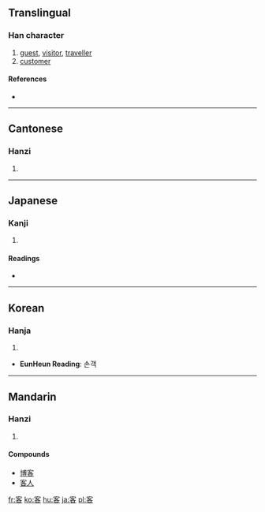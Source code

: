 ==Translingual==

===Han character===
{{Han char|rn=40|rad=宀|as=06|sn=9|four=3060<sub>4</sub>|canj=十竹水口 (JHER)}}

# [[guest]], [[visitor]], [[traveller]]
# [[customer]]

====References====
* {{Han ref|kx=0284.120|dkj=07128|dj=0561.160|hdz=20927.130|uh=5BA2|ud=23458|bh=ABC8|bd=43976}}

----

==Cantonese==

===Hanzi===
{{yue-hanzi|jyut=|y=[[haak3]]}}

# {{defn|Cantonese}}

----

==Japanese==

===Kanji===
{{ja-kanji|grade=3|rs=宀06}}

# {{defn|Japanese}}

====Readings====
* {{ja-readings|on=[[きゃく]] (kyaku), [[かく]] (kaku)|kun=[[まろうど]] (maroudo)}}

----

==Korean==

===Hanja===
{{ko-hanja|hangeul=객|rv=gaek|mr=kaek}}

# {{defn|Korean}}

* '''EunHeun Reading''': 손객

----

==Mandarin==

===Hanzi===
{{cmn-hanzi|pin=[[kè]] ([[ke4]])|wg=[[k'o]]<sup>4</sup>}}

# {{defn|Mandarin}}

====Compounds====
* [[博客]]
* [[客人]]

[[fr:客]]
[[ko:客]]
[[hu:客]]
[[ja:客]]
[[pl:客]]